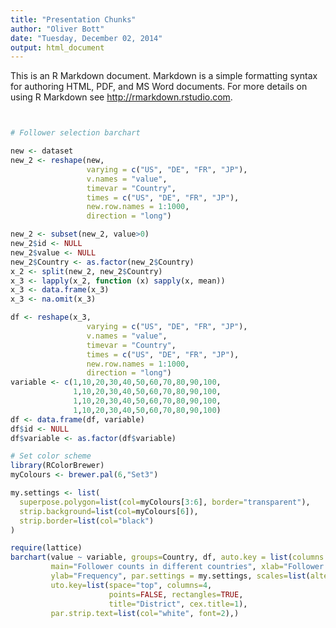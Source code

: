 ```yaml
---
title: "Presentation Chunks"
author: "Oliver Bott"
date: "Tuesday, December 02, 2014"
output: html_document
---
```


This is an R Markdown document. Markdown is a simple formatting syntax for authoring HTML, PDF, and MS Word documents. For more details on using R Markdown see <http://rmarkdown.rstudio.com>.

```r

```

```r

```

```r
# Follower selection barchart

new <- dataset
new_2 <- reshape(new, 
                 varying = c("US", "DE", "FR", "JP"), 
                 v.names = "value",
                 timevar = "Country", 
                 times = c("US", "DE", "FR", "JP"), 
                 new.row.names = 1:1000,
                 direction = "long")

new_2 <- subset(new_2, value>0)
new_2$id <- NULL 
new_2$value <- NULL
new_2$Country <- as.factor(new_2$Country)
x_2 <- split(new_2, new_2$Country)
x_3 <- lapply(x_2, function (x) sapply(x, mean))
x_3 <- data.frame(x_3)
x_3 <- na.omit(x_3)

df <- reshape(x_3, 
                 varying = c("US", "DE", "FR", "JP"), 
                 v.names = "value",
                 timevar = "Country", 
                 times = c("US", "DE", "FR", "JP"), 
                 new.row.names = 1:1000,
                 direction = "long")
variable <- c(1,10,20,30,40,50,60,70,80,90,100, 
              1,10,20,30,40,50,60,70,80,90,100,
              1,10,20,30,40,50,60,70,80,90,100,
              1,10,20,30,40,50,60,70,80,90,100)
df <- data.frame(df, variable)
df$id <- NULL 
df$variable <- as.factor(df$variable)

# Set color scheme
library(RColorBrewer)
myColours <- brewer.pal(6,"Set3")

my.settings <- list(
  superpose.polygon=list(col=myColours[3:6], border="transparent"),
  strip.background=list(col=myColours[6]),
  strip.border=list(col="black")
)

require(lattice)
barchart(value ~ variable, groups=Country, df, auto.key = list(columns = 4), 
         main="Follower counts in different countries", xlab="Follower category", 
         ylab="Frequency", par.settings = my.settings, scales=list(alternating=1),
         uto.key=list(space="top", columns=4, 
                      points=FALSE, rectangles=TRUE,
                      title="District", cex.title=1),
         par.strip.text=list(col="white", font=2),)
```
